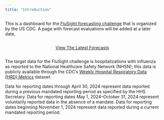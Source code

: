 ```yaml
---
title: "Introduction"
---
```


This is a dashboard for the [FluSight forecasting challenge](https://github.com/cdcepi/FluSight-forecast-hub/) that is organized by the US CDC. A page with forecast evaluations will be added at a later date.

::: {style='display:flex; align-items: center; justify-content: center'}

[View The Latest Forecasts](forecast.html){.btn .btn-primary role="button"}

:::

The target data for the FluSight challenge is hospitalizations with influenza as reported to the National Healthcare Safety Network (NHSN); this data is publicly available through the CDC's [Weekly Hospital Respiratory Data (HRD) Metrics](https://data.cdc.gov/Public-Health-Surveillance/Weekly-Hospital-Respiratory-Data-HRD-Metrics-by-Ju/mpgq-jmmr/about_data) dataset.

::::{.callout-note}

Data for reporting dates through April 30, 2024 represent data reported during a previous mandated reporting period as specified by the HHS Secretary. Data for reporting dates May 1, 2024--October 31, 2024 represent voluntarily reported data in the absence of a mandate. Data for reporting dates beginning November 1, 2024 represent data reported during a current mandated reporting period.

::::
